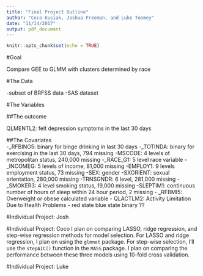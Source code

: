 ```yaml
---
title: "Final Project Outline"
author: "Coco Kusiak, Joshua Freeman, and Luke Toomey"
date: "11/14/2017"
output: pdf_document
---
```


```r
knitr::opts_chunk$set(echo = TRUE)
```

#Goal  

Compare GEE to GLMM with clusters determined by race


#The Data

-subset of BRFSS data
-SAS dataset 

#The Variables

##The outcome  

QLMENTL2: felt depression symptoms in the last 30 days


##The Covariates  
  -_RFBING5: binary for binge drinking in last 30 days
  -_TOTINDA: binary for exercising in the last 30 days, 794 missing
  -MSCODE: 4 levels of metropolitan status, 240,000 missing
  -_RACE_G1: 5 level race variable
  -_INCOMEG: 5 levels of income, 81,000 missing
  -EMPLOY1: 9 levels employment status, 73 missing
  -SEX: gender
  -SXORIENT: sexual orientation, 280,000 missing
  -TRNSGNDR: 6 level, 281,000 missing
  -_SMOKER3: 4 level smoking status, 19,000 missing
  -SLEPTIM1: continuous number of hours of sleep within 24 hour period, 2 missing
  - _RFBMI5: Overweight or obese calculated variable
  - QLACTLM2: Activity Limitation Due to Health Problems
  - red state blue state binary ??
 
 
 
 
 
#Individual Project: Josh  
 
 
#Individual Project: Coco
I plan on comparing LASSO, ridge regression, and step-wise regression methods for model selection. For LASSO and ridge regression, I plan on using the `glmnet` package. For step-wise selection, I'll use the `stepAIC()` function in the `MASS` package. I plan on comparing the performance between these three models using 10-fold cross validation. 



#Individual Project: Luke
